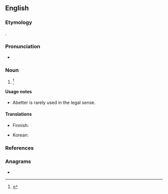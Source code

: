 ==English==

===Etymology===
{{suffix|en|abet|er|id2=agent noun}}.

===Pronunciation===
* {{a|US}} {{IPA|en|/əˈbɛt.ɚ/|/əˈbɛt.e/}}

===Noun===
{{en-noun}}

# {{alternative form of|en|abettor}} {{defdate|First attested from 1350 to 1470.}}<ref>{{R:SOED5|page=4}}</ref>

====Usage notes====
* Abetter is rarely used in the legal sense.

====Translations====
{{trans-top|non-legal abettor}}
* Finnish: {{t|fi|avunantaja}}
{{trans-mid}}
* Korean: {{t|ko|교사자}}
{{trans-bottom}}

===References===
<references/>

===Anagrams===
* {{anagrams|en|a=abeertt|beretta|terbate}}